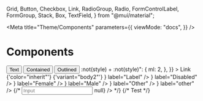   Grid,
  Button,
  Checkbox,
  Link,
  RadioGroup,
  Radio,
  FormControlLabel,
  FormGroup,
  Stack,
  Box,
  TextField,
} from "@mui/material";

<Meta
  title="Theme/Components"
  parameters={{
    viewMode: "docs",
  }}
/>

# Components

<Story name="Components" args={{}}>
  <BrowserRouter>
    <Stack spacing={2} direction="column">
      <Box>
        <Stack spacing={2} direction="row">
          <Button variant="text">Text</Button>
          <Button variant="contained">Contained</Button>
          <Button variant="outlined">Outlined</Button>
        </Stack>
      </Box>
      <Box>
        <Stack spacing={2} direction="row">
          <TextField id="outlined-basic" label="Outlined" variant="outlined" />
          <TextField id="filled-basic" label="Filled" variant="filled" />
          <TextField id="standard-basic" label="Standard" variant="standard" />
        </Stack>
      </Box>
      <Box
        sx={{
          typography: "body1",
          "& > :not(style) + :not(style)": {
            ml: 2,
          },
        }}
      >
        <Link href="#">Link</Link>
        <Link href="#" color="inherit">
          {'color="inherit"'}
        </Link>
        <Link href="#" variant="body2">
          {'variant="body2"'}
        </Link>
      </Box>
      <Box>
        <FormGroup>
          <FormControlLabel
            control={<Checkbox defaultChecked />}
            label="Label"
          />
          <FormControlLabel disabled control={<Checkbox />} label="Disabled" />
        </FormGroup>
      </Box>
      <Box>
        <RadioGroup
          row
          aria-labelledby="demo-row-radio-buttons-group-label"
          name="row-radio-buttons-group"
        >
          <FormControlLabel value="female" control={<Radio />} label="Female" />
          <FormControlLabel value="male" control={<Radio />} label="Male" />
          <FormControlLabel value="other" control={<Radio />} label="Other" />
          <FormControlLabel
            value="disabled"
            disabled
            control={<Radio />}
            label="other"
          />
        </RadioGroup>
      </Box>
      {/* <Box xs={12}>
        <Input label="Input" placeholder="Input" onChange={() => null} />
      </Grid> */}
      {/* <Box xs={12}>
        <Card>Test</Card>
      </Grid> */}
    </Stack>
  </BrowserRouter>
</Story>
